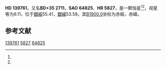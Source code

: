 {{Starbox begin
| name = HD 139761
}}
{{Starbox observe
| epoch = [[J2000.0|J2000.0]]
| constell = {{星座名待查}}<ref name=SIMBAD>{{cite web
 | url=http://simbad.u-strasbg.fr/simbad/sim-id?Ident=HR+5827
 | title =Pulsating variable Star
 | publisher=Centre de Données astronomiques de Strasbourg
 | work=SIMBAD
 | accessdate=2012-07-13}}</ref><ref name=DATA>{{cite web
 | url=http://vizier.u-strasbg.fr/viz-bin/VizieR-5?-out.add=.&-source=5050&-corr=PK=HR&-out.max=9999&HR=5827
 | title=VizieR Detailed Page
 | accessdate=2012-07-13
 | archive-date=2016-03-05
 | archive-url=https://web.archive.org/web/20160305194058/http://vizier.u-strasbg.fr/viz-bin/VizieR-5?-out.add=.&-source=5050&-corr=PK=HR&-out.max=9999&HR=5827
 | dead-url=no
 }}</ref>
| 星官 = 
| ra = {{RA|15|38|48.9}}<ref name=SIMBAD /><ref name=DATA />
| dec = {{DEC|+34|40|30}}<ref name=SIMBAD /><ref name=DATA />
| appmag_v = 6.11<ref name=SIMBAD /><ref name=DATA />
}}
{{Starbox character
| class = K0<ref name=SIMBAD /><ref name=DATA />
| b-v = 1.02<ref name=SIMBAD /><ref name=DATA />
| u-b = <ref name=SIMBAD /><ref name=DATA />
| r-i = <ref name=SIMBAD /><ref name=DATA />
| variable = 
}}
{{Starbox astrometry
| radial_v = 
| prop_mo_ra = 4
| parallax = 
| p_error = 
}}
{{Starbox catalog
| names =BD+35 2711，[[SAO星表|SAO]] 64825，[[HD星表|HD]] 139761，[[HR星表|HR]] 5827}}
{{Starbox reference |Simbad=HR+5827}}
{{Starbox end}}

'''HD 139761'''，又名'''BD+35 2711'''，'''SAO 64825'''、'''HR 5827'''，是一颗恒星<ref name=SIMBAD /><ref name=DATA />，视星等为6.11，位于[[銀道座標系|銀經]]55.41，[[銀道座標系|銀緯]]53.58，其[[B1900.0|B1900.0]]坐标为赤經{{RA|15|34|56.9}}，赤緯{{DEC|+35|53.58|4}}。

== 参考文献 ==
{{reflist}}

{{star-stub}}

[[Category:HD和HDE天體|139761]]
[[Category:HR天體|5827]]
[[Category:SAO天體|64825]]